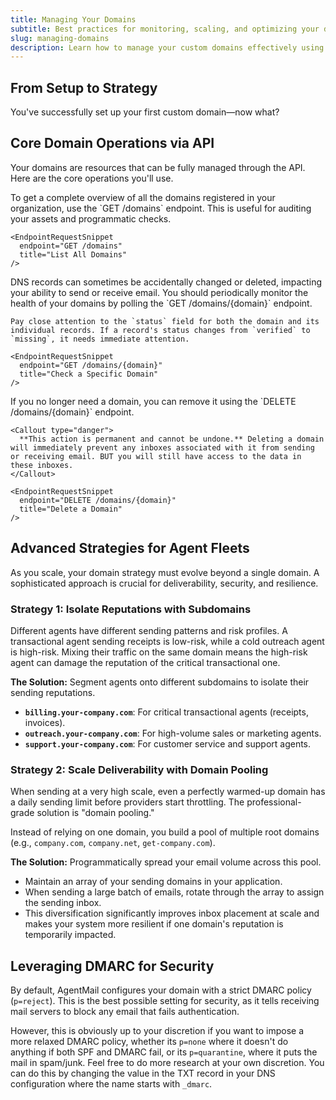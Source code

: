 ```yaml
---
title: Managing Your Domains
subtitle: Best practices for monitoring, scaling, and optimizing your domain strategy for agent fleets.
slug: managing-domains
description: Learn how to manage your custom domains effectively using AgentMail's API for enhanced deliverability and reputation management.
---
```


## From Setup to Strategy

You've successfully set up your first custom domain—now what?

## Core Domain Operations via API

Your domains are resources that can be fully managed through the API. Here are the core operations you'll use.

<AccordionGroup>
  <Accordion title="List All Your Domains">
    To get a complete overview of all the domains registered in your organization, use the `GET /domains` endpoint. This is useful for auditing your assets and programmatic checks.

    <EndpointRequestSnippet
      endpoint="GET /domains"
      title="List All Domains"
    />

  </Accordion>

  <Accordion title="Check Domain Health">
    DNS records can sometimes be accidentally changed or deleted, impacting your ability to send or receive email. You should periodically monitor the health of your domains by polling the `GET /domains/{domain}` endpoint.

    Pay close attention to the `status` field for both the domain and its individual records. If a record's status changes from `verified` to `missing`, it needs immediate attention.

    <EndpointRequestSnippet
      endpoint="GET /domains/{domain}"
      title="Check a Specific Domain"
    />

  </Accordion>

  <Accordion title="Delete a Domain">
    If you no longer need a domain, you can remove it using the `DELETE /domains/{domain}` endpoint.

    <Callout type="danger">
      **This action is permanent and cannot be undone.** Deleting a domain will immediately prevent any inboxes associated with it from sending or receiving email. BUT you will still have access to the data in these inboxes.
    </Callout>

    <EndpointRequestSnippet
      endpoint="DELETE /domains/{domain}"
      title="Delete a Domain"
    />

  </Accordion>
</AccordionGroup>

## Advanced Strategies for Agent Fleets

As you scale, your domain strategy must evolve beyond a single domain. A sophisticated approach is crucial for deliverability, security, and resilience.

### Strategy 1: Isolate Reputations with Subdomains

Different agents have different sending patterns and risk profiles. A transactional agent sending receipts is low-risk, while a cold outreach agent is high-risk. Mixing their traffic on the same domain means the high-risk agent can damage the reputation of the critical transactional one.

**The Solution:** Segment agents onto different subdomains to isolate their sending reputations.

- **`billing.your-company.com`**: For critical transactional agents (receipts, invoices).
- **`outreach.your-company.com`**: For high-volume sales or marketing agents.
- **`support.your-company.com`**: For customer service and support agents.

### Strategy 2: Scale Deliverability with Domain Pooling

When sending at a very high scale, even a perfectly warmed-up domain has a daily sending limit before providers start throttling. The professional-grade solution is "domain pooling."

Instead of relying on one domain, you build a pool of multiple root domains (e.g., `company.com`, `company.net`, `get-company.com`).

**The Solution:** Programmatically spread your email volume across this pool.

- Maintain an array of your sending domains in your application.
- When sending a large batch of emails, rotate through the array to assign the sending inbox.
- This diversification significantly improves inbox placement at scale and makes your system more resilient if one domain's reputation is temporarily impacted.

## Leveraging DMARC for Security

By default, AgentMail configures your domain with a strict DMARC policy (`p=reject`). This is the best possible setting for security, as it tells receiving mail servers to block any email that fails authentication.

However, this is obviously up to your discretion if you want to impose a more relaxed DMARC policy, whether its `p=none` where it doesn't do anything if both SPF and DMARC fail, or its `p=quarantine`, where it puts the mail in spam/junk. Feel free to do more research at your own discretion. You can do this by changing the value in the TXT record in your DNS configuration where the name starts with `_dmarc`.
